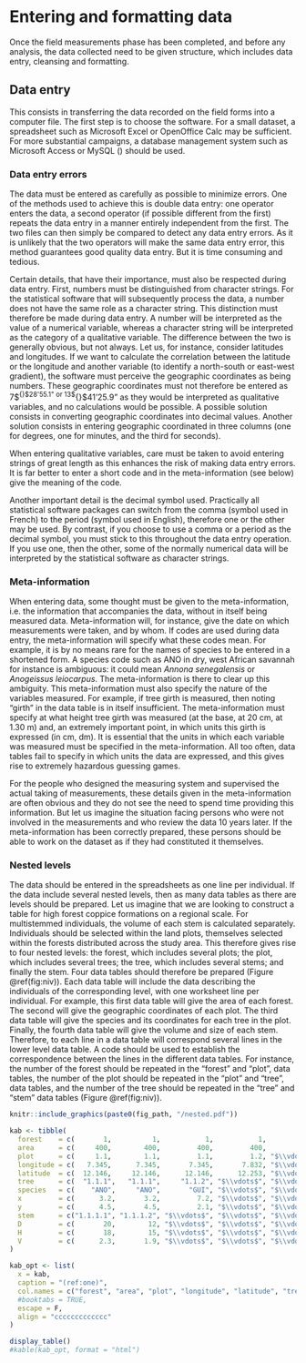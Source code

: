
# Entering and formatting data {#don}

Once the field measurements phase has been completed, and before any analysis, the data collected need to be given structure, which includes data entry, cleansing and formatting.


## Data entry

This consists in transferring the data recorded on the field forms into a computer file. The first step is to choose the software. For a small dataset, a spreadsheet such as Microsoft Excel or OpenOffice Calc may be sufficient. For more substantial campaigns, a database management system such as Microsoft Access or MySQL (\url{www.mysql.com}) should be used.


### Data entry errors

The data must be entered as carefully as possible to minimize errors. One of the methods used to achieve this is double data entry: one operator enters the data, a second operator (if possible different from the first) repeats the data entry in a manner entirely independent from the first. The two files can then simply be compared to detect any data entry errors. As it is unlikely that the two operators will make the same data entry error, this method guarantees good quality data entry. But it is time consuming and tedious.

Certain details, that have their importance, must also be respected during data entry. First, numbers must be distinguished from character strings. For the statistical software that will subsequently process the data, a number does not have the same role as a character string. This distinction must therefore be made during data entry. A number will be interpreted as the value of a numerical variable, whereas a character string will be interpreted as the category of a qualitative variable. The difference between the two is generally obvious, but not always. Let us, for instance, consider latitudes and longitudes. If we want to calculate the correlation between the latitude or the longitude and another variable (to identify a north-south or east-west gradient), the software must perceive the geographic coordinates as being numbers. These geographic coordinates must not therefore be entered as 7$^{\circ}$28'55.1" or 13$^{\circ}$41'25.9" as they would be interpreted as qualitative variables, and no calculations would be possible. A possible solution consists in converting geographic coordinates into decimal values. Another solution consists in entering geographic coordinated in three columns (one for degrees, one for minutes, and the third for seconds).

When entering qualitative variables, care must be taken to avoid entering strings of great length as this enhances the risk of making data entry errors. It is far better to enter a short code and in the meta-information (see below) give the meaning of the code.

Another important detail is the decimal symbol used. Practically all statistical software packages can switch from the comma (symbol used in French) to the period (symbol used in English), therefore one or the other may be used. By contrast, if you choose to use a comma or a period as the decimal symbol, you must stick to this throughout the data entry operation. If you use one, then the other, some of the normally numerical data will be interpreted by the statistical software as character strings.


### Meta-information

When entering data, some thought must be given to the meta-information, i.e. the information that accompanies the data, without in itself being measured data. Meta-information will, for instance, give the date on which measurements were taken, and by whom. If codes are used during data entry, the meta-information will specify what these codes mean. For example, it is by no means rare for the names of species to be entered in a shortened form. A species code such as ANO in dry, west African savannah for instance is ambiguous: it could mean *Annona senegalensis* or *Anogeissus
leiocarpus*. The meta-information is there to clear up this ambiguity. This meta-information must also specify the nature of the variables measured. For example, if tree girth is measured, then noting "girth" in the data table is in itself insufficient. The meta-information must specify at what height tree girth was measured (at the base, at 20 cm, at 1.30\ m\ldots) and, an extremely important point, in which units this girth is expressed (in cm, dm\ldots). It is essential that the units in which each variable was measured must be specified in the meta-information. All too often, data tables fail to specify in which units the data are expressed, and this gives rise to extremely hazardous guessing games.

For the people who designed the measuring system and supervised the actual taking of measurements, these details given in the meta-information are often obvious and they do not see the need to spend time providing this information. But let us imagine the situation facing persons who were not involved in the measurements and who review the data 10 years later. If the meta-information has been correctly prepared, these persons should be able to work on the dataset as if they had constituted it themselves.


### Nested levels

The data should be entered in the spreadsheets as one line per individual. If the data include several nested levels, then as many data tables as there are levels should be prepared. Let us imagine that we are looking to construct a table for high forest coppice formations on a regional scale. For multistemmed individuals, the volume of each stem is calculated separately. Individuals should be selected within the land plots, themselves selected within the forests distributed across the study area. This therefore gives rise to four nested levels: the forest, which includes several plots; the plot, which includes several trees; the tree, which includes several stems; and finally the stem. Four data tables should therefore be prepared (Figure \@ref(fig:niv)). Each data table will include the data describing the individuals of the corresponding level, with one worksheet line per individual. For example, this first data table will give the area of each forest. The second will give the geographic coordinates of each plot. The third data table will give the species and its coordinates for each tree in the plot. Finally, the fourth data table will give the volume and size of each stem. Therefore, to each line in a data table will correspond several lines in the lower level data table. A code should be used to establish the correspondence between the lines in the different data tables. For instance, the number of the forest should be repeated in the "forest" and "plot", data tables, the number of the plot should be repeated in the "plot" and "tree", data tables, and the number of the tree should be repeated in the "tree" and
"stem" data tables (Figure \@ref(fig:niv)).

```r

knitr::include_graphics(paste0(fig_path, "/nested.pdf"))

```


```r

kab <- tibble(
  forest    = c(       1,          1,           1,           1,           2, "$\\vdots$"),
  area      = c(     400,        400,         400,         400,         650, "$\\vdots$"),
  plot      = c(     1.1,        1.1,         1.1,         1.2, "$\\vdots$", "$\\vdots$"),
  longitude = c(   7.345,      7.345,       7.345,       7.832, "$\\vdots$", "$\\vdots$"),
  latitude  = c(  12.146,     12.146,      12.146,      12.253, "$\\vdots$", "$\\vdots$"),
  tree      = c(  "1.1.1",   "1.1.1",     "1.1.2", "$\\vdots$", "$\\vdots$", "$\\vdots$"),
  species   = c(    "ANO",     "ANO",       "GUI", "$\\vdots$", "$\\vdots$", "$\\vdots$"),
  x         = c(      3.2,       3.2,         7.2, "$\\vdots$", "$\\vdots$", "$\\vdots$"),
  y         = c(      4.5,       4.5,         2.1, "$\\vdots$", "$\\vdots$", "$\\vdots$"),
  stem      = c("1.1.1.1", "1.1.1.2", "$\\vdots$", "$\\vdots$", "$\\vdots$", "$\\vdots$"), 
  D         = c(       20,        12, "$\\vdots$", "$\\vdots$", "$\\vdots$", "$\\vdots$"),
  H         = c(       18,        15, "$\\vdots$", "$\\vdots$", "$\\vdots$", "$\\vdots$"),
  V         = c(      2.3,       1.9, "$\\vdots$", "$\\vdots$", "$\\vdots$", "$\\vdots$")
)

kab_opt <- list(
  x = kab,
  caption = "(ref:one)",
  col.names = c("forest", "area", "plot", "longitude", "latitude", "tree", "species", "$x$", "$y$", "stem", "$D$", "$H$", "$V$"),
  #booktabs = TRUE,
  escape = F,
  align = "ccccccccccccc"
)

display_table()
#kable(kab_opt, format = "html")

```






